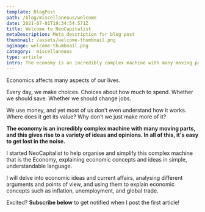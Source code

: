 ```yaml
---
template: BlogPost
path: /blog/miscellaneous/welcome
date: 2021-07-01T19:34:54.571Z
title: Welcome to NeoCapitalist
metaDescription: Meta description for blog post
thumbnail: /assets/welcome-thumbnail.png
ogimage: welcome-thumbnail.png
category:  miscellaneous
type: article
intro: The economy is an incredibly complex machine with many moving parts, and this gives rise to a variety of ideas and opinions. In all of this, it's easy to get lost in the noise.
---
```


Economics affects many aspects of our lives.

Every day, we make choices. Choices about how much to spend. Whether we should save. Whether we should change jobs.

We use money, and yet most of us don’t even understand how it works. Where does it get its value? Why don’t we just make more of it?

**The economy is an incredibly complex machine with many moving parts, and this gives rise to a variety of ideas and opinions. In all of this, it's easy to get lost in the noise.**

I started NeoCapitalist to help organise and simplify this complex machine that is the Economy, explaining economic concepts and ideas in simple, understandable language.

I will delve into economic ideas and current affairs, analysing different arguments and points of view, and using them to explain economic concepts such as inflation, unemployment, and global trade.

Excited? **Subscribe below** to get notified when I post the first article!
